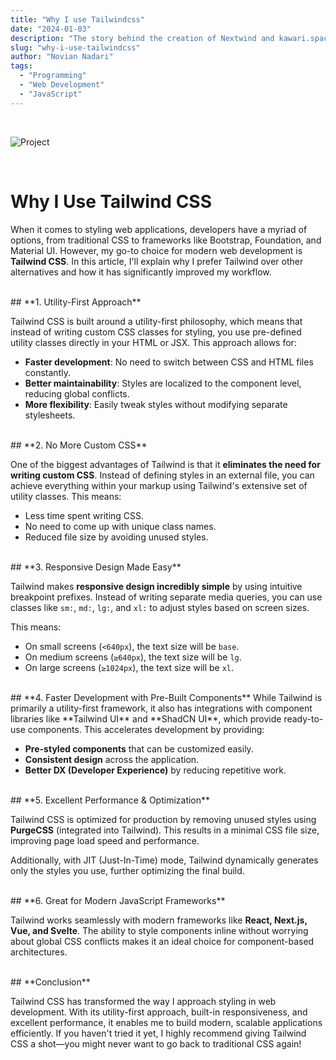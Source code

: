 ```yaml
---
title: "Why I use Tailwindcss"
date: "2024-01-03"
description: "The story behind the creation of Nextwind and kawari.space"
slug: "why-i-use-tailwindcss"
author: "Novian Nadari"
tags:
  - "Programming"
  - "Web Development"
  - "JavaScript"
---
```


<br/>

![Project](/images/blogs/next-tailwind.jpg)

<br />


# **Why I Use Tailwind CSS**

When it comes to styling web applications, developers have a myriad of options, from traditional CSS to frameworks like Bootstrap, Foundation, and Material UI. However, my go-to choice for modern web development is **Tailwind CSS**. In this article, I'll explain why I prefer Tailwind over other alternatives and how it has significantly improved my workflow.

<br/>
## **1. Utility-First Approach**

Tailwind CSS is built around a utility-first philosophy, which means that instead of writing custom CSS classes for styling, you use pre-defined utility classes directly in your HTML or JSX. This approach allows for:

- **Faster development**: No need to switch between CSS and HTML files constantly.
- **Better maintainability**: Styles are localized to the component level, reducing global conflicts.
- **More flexibility**: Easily tweak styles without modifying separate stylesheets.

<br/>
## **2. No More Custom CSS**

One of the biggest advantages of Tailwind is that it **eliminates the need for writing custom CSS**. Instead of defining styles in an external file, you can achieve everything within your markup using Tailwind's extensive set of utility classes. This means:

- Less time spent writing CSS.
- No need to come up with unique class names.
- Reduced file size by avoiding unused styles.


<br/>
## **3. Responsive Design Made Easy**

Tailwind makes **responsive design incredibly simple** by using intuitive breakpoint prefixes. Instead of writing separate media queries, you can use classes like `sm:`, `md:`, `lg:`, and `xl:` to adjust styles based on screen sizes.

This means:

- On small screens (`<640px`), the text size will be `base`.
- On medium screens (`≥640px`), the text size will be `lg`.
- On large screens (`≥1024px`), the text size will be `xl`.

<br/>
## **4. Faster Development with Pre-Built Components**
While Tailwind is primarily a utility-first framework, it also has integrations with component libraries like **Tailwind UI** and **ShadCN UI**, which provide ready-to-use components. This accelerates development by providing:

- **Pre-styled components** that can be customized easily.
- **Consistent design** across the application.
- **Better DX (Developer Experience)** by reducing repetitive work.

<br/>
## **5. Excellent Performance & Optimization**

Tailwind CSS is optimized for production by removing unused styles using **PurgeCSS** (integrated into Tailwind). This results in a minimal CSS file size, improving page load speed and performance.

Additionally, with JIT (Just-In-Time) mode, Tailwind dynamically generates only the styles you use, further optimizing the final build.

<br/>
## **6. Great for Modern JavaScript Frameworks**

Tailwind works seamlessly with modern frameworks like **React, Next.js, Vue, and Svelte**. The ability to style components inline without worrying about global CSS conflicts makes it an ideal choice for component-based architectures.


<br/>
## **Conclusion**

Tailwind CSS has transformed the way I approach styling in web development. With its utility-first approach, built-in responsiveness, and excellent performance, it enables me to build modern, scalable applications efficiently. If you haven't tried it yet, I highly recommend giving Tailwind CSS a shot—you might never want to go back to traditional CSS again!
